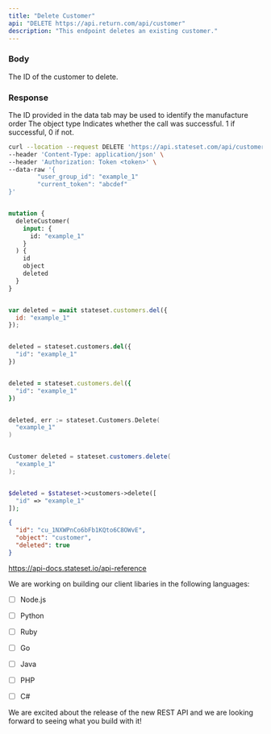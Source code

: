 ```yaml
---
title: "Delete Customer"
api: "DELETE https://api.return.com/api/customer"
description: "This endpoint deletes an existing customer."
---
```


### Body

<ParamField body="id" type="string">
  The ID of the customer to delete.
</ParamField>

### Response

<ResponseField name="id" type="string">
  The ID provided in the data tab may be used to identify the manufacture order
</ResponseField>

<ResponseField name="object" type="string">
  The object type
</ResponseField>

<ResponseField name="success" type="number">
  Indicates whether the call was successful. 1 if successful, 0 if not.
</ResponseField>

<RequestExample>

```bash cURL
curl --location --request DELETE 'https://api.stateset.com/api/customer' \
--header 'Content-Type: application/json' \
--header 'Authorization: Token <token>' \
--data-raw '{
		"user_group_id": "example_1"
		"current_token": "abcdef"
}'
```

```graphQL GraphQL

mutation {
  deleteCustomer(
    input: {
      id: "example_1"
    }
  ) {
    id
    object
    deleted
  }
}

```

```js Node.js

var deleted = await stateset.customers.del({
  id: "example_1"
});

```

```python Python

deleted = stateset.customers.del({
  "id": "example_1"
})

```

```ruby Ruby

deleted = stateset.customers.del({
  "id": "example_1"
})

```

```go Go

deleted, err := stateset.Customers.Delete(
  "example_1"
)

```

```java Java

Customer deleted = stateset.customers.delete(
  "example_1"
);

```

```php PHP

$deleted = $stateset->customers->delete([
  "id" => "example_1"
]);

```


</RequestExample>

<ResponseExample>

```json Response
{
  "id": "cu_1NXWPnCo6bFb1KQto6C8OWvE",
  "object": "customer",
  "deleted": true
}
```

</ResponseExample>



https://api-docs.stateset.io/api-reference

We are working on building our client libaries in the following languages:

- [ ] Node.js
- [ ] Python
- [ ] Ruby
- [ ] Go
- [ ] Java
- [ ] PHP
- [ ] C#


We are excited about the release of the new REST API and we are looking forward to seeing what you build with it!
